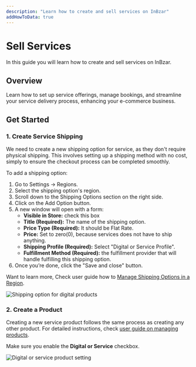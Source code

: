 ```yaml
---
description: "Learn how to create and sell services on InBzar"
addHowToData: true
---
```


# Sell Services

In this guide you will learn how to create and sell services on InBzar.

## Overview

Learn how to set up service offerings, manage bookings, and streamline your service delivery process, enhancing your e-commerce business.

## Get Started

### 1. Create Service Shipping

We need to create a new shipping option for service, as they don't require physical shipping. This involves setting up a shipping method with no cost, simply to ensure the checkout process can be completed smoothly.

To add a shipping option:

1. Go to Settings → Regions.
2. Select the shipping option's region.
3. Scroll down to the Shipping Options section on the right side.
4. Click on the Add Option button.
5. A new window will open with a form:
    - **Visible in Store:** check this box
    - **Title (Required):** The name of the shipping option.
    - **Price Type (Required):** It should be Flat Rate.
    - **Price:** Set to zero(0), because services does not have to ship anything.
    - **Shipping Profile (Required):** Select "Digital or Service Profile".
    - **Fulfillment Method (Required):** the fulfillment provider that will handle fulfilling this shipping option.
6. Once you’re done, click the "Save and close" button.

Want to learn more, Check user guide how to [Manage Shipping Options in a Region](/user-guide/regions/shipping-options).

![Shipping option for digital products](/img/services-shipping-option.png)

### 2. Create a Product

Creating a new service product follows the same process as creating any other product. For detailed instructions, check [user guide on managing products](/user-guide/products/manage).

Make sure you enable the **Digital or Service** checkbox.

![Digital or service product setting](/img/digital-or-service-product-setting.png)
